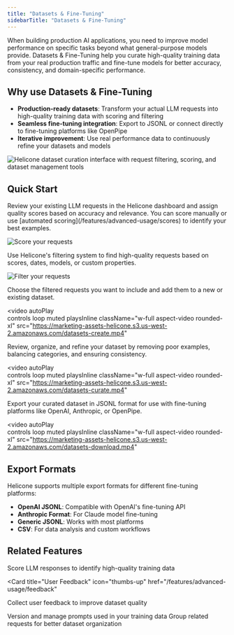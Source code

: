 ```yaml
---
title: "Datasets & Fine-Tuning"
sidebarTitle: "Datasets & Fine-Tuning"
---
```


When building production AI applications, you need to improve model performance on specific tasks beyond what general-purpose models provide. Datasets & Fine-Tuning help you curate high-quality training data from your real production traffic and fine-tune models for better accuracy, consistency, and domain-specific performance.

## Why use Datasets & Fine-Tuning

- **Production-ready datasets**: Transform your actual LLM requests into high-quality training data with scoring and filtering
- **Seamless fine-tuning integration**: Export to JSONL or connect directly to fine-tuning platforms like OpenPipe
- **Iterative improvement**: Use real performance data to continuously refine your datasets and models

<Frame caption="Dataset curation interface showing request filtering and scoring for fine-tuning preparation">
  <img
    src="/images/features/fine-tuning/dataset2.webp"
    alt="Helicone dataset curation interface with request filtering, scoring, and dataset management tools"
  />
</Frame>

## Quick Start

<Steps>
<Step title="Score Your Requests">
Review your existing LLM requests in the Helicone dashboard and assign quality scores based on accuracy and relevance. You can score manually or use [automated scoring](/features/advanced-usage/scores) to identify your best examples.

![Score your requests](/images/datasets/scores.webp)

</Step>

<Step title="Filter Requests">
Use Helicone's filtering system to find high-quality requests based on scores, dates, models, or custom properties.

![Filter your requests](/images/datasets/filters.webp)

</Step>

<Step title="Select for Dataset">
Choose the filtered requests you want to include and add them to a new or existing dataset.

<video
  autoPlay  
  controls
  loop
  muted
  playsInline
  className="w-full aspect-video rounded-xl"
  src="https://marketing-assets-helicone.s3.us-west-2.amazonaws.com/datasets-create.mp4"
></video>
</Step>

<Step title="Curate Dataset">
Review, organize, and refine your dataset by removing poor examples, balancing categories, and ensuring consistency.

<video
  autoPlay  
  controls
  loop
  muted
  playsInline
  className="w-full aspect-video rounded-xl"
  src="https://marketing-assets-helicone.s3.us-west-2.amazonaws.com/datasets-curate.mp4"
></video>
</Step>

<Step title="Export">
Export your curated dataset in JSONL format for use with fine-tuning platforms like OpenAI, Anthropic, or OpenPipe.

<video
  autoPlay  
  controls
  loop
  muted
  playsInline
  className="w-full aspect-video rounded-xl"
  src="https://marketing-assets-helicone.s3.us-west-2.amazonaws.com/datasets-download.mp4"
></video>
</Step>
</Steps>

## Export Formats

Helicone supports multiple export formats for different fine-tuning platforms:

- **OpenAI JSONL**: Compatible with OpenAI's fine-tuning API
- **Anthropic Format**: For Claude model fine-tuning
- **Generic JSONL**: Works with most platforms
- **CSV**: For data analysis and custom workflows

## Related Features

<CardGroup cols={2}>
<Card title="Scores" icon="star" href="/features/advanced-usage/scores">
Score LLM responses to identify high-quality training data
</Card>

<Card
  title="User Feedback"
  icon="thumbs-up"
  href="/features/advanced-usage/feedback"
>
  Collect user feedback to improve dataset quality
</Card>

<Card title="Prompt Management" icon="file-text" href="/features/prompts">
  Version and manage prompts used in your training data
</Card>

<Card title="Sessions" icon="layers" href="/features/sessions">
Group related requests for better dataset organization
</Card>
</CardGroup>
